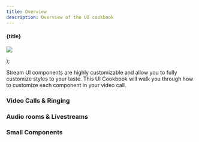 ```yaml
---
title: Overview
description: Overview of the UI cookbook
---
```


  <div
    style={{
      display: 'flex',
      flexDirection: 'column',
      justifyContent: 'start',
      alignItems: 'center',
      gap: '0.5rem',
    }}
  >
    <h4 style={{ margin: '0px' }}>{title}</h4>
    <a href={link}>
      <p style={{ margin: '0', padding: '0' }}>
        <img src={img} />
      </p>
    </a>
  </div>
);




Stream UI components are highly customizable and allow you to fully customize styles to your taste. This UI Cookbook will walk you through how to customize each component in your video call.

### Video Calls & Ringing

<div
  style={{ display: 'grid', gridTemplateColumns: '1fr 1fr 1fr', gap: '1.2rem' }}
>
  <CookbookCard
    title="Replacing Control Actions"
    link="../control-actions"
    img={CallControls}
  ></CookbookCard>
  <CookbookCard
    title="Custom label &amp; indicators"
    link="../participant-label"
    img={Label}
  ></CookbookCard>
  <CookbookCard
    title="Video Renderer"
    link="../video-renderer"
    img={VideoLayout}
  ></CookbookCard>
  <CookbookCard
    title="Incoming Call &amp; Outging Call"
    link="../incoming-and-outgoing-call"
    img={VideoLayout}
  ></CookbookCard>
  <CookbookCard
    title="Call Lobby"
    link="../lobby-preview"
    img={LobbyPreview}
  ></CookbookCard>
  <CookbookCard
    title="Video Fallback"
    link="../video-fallback"
    img={VideoFallback}
  ></CookbookCard>
</div>

### Audio rooms & Livestreams

<div
  style={{ display: 'grid', gridTemplateColumns: '1fr 1fr 1fr', gap: '1.2rem' }}
>
  <CookbookCard
    title="Permission Requests"
    link="../permission-requests"
    img={PermissionRequests}
  ></CookbookCard>
  <CookbookCard
    title="Audio volume Indicator"
    link="../audio-volume-indicator"
    img={VolumeIndicator}
  ></CookbookCard>
  <CookbookCard
    title="Reactions"
    link="../reactions"
    img={Reactions}
  ></CookbookCard>
  <CookbookCard
    title="Watching a Livestream"
    link="../watching-livestream"
    img={WatchingLivestream}
  ></CookbookCard>
</div>

### Small Components

<div
  style={{ display: 'grid', gridTemplateColumns: '1fr 1fr 1fr', gap: '1.2rem' }}
>
  <CookbookCard
    title="Network Quality Indicator"
    link="../network-quality-indicator"
    img={PermissionRequests}
  ></CookbookCard>
  <CookbookCard
    title="Speaking While Muted"
    link="../speaking-while-muted"
    img={VolumeIndicator}
  ></CookbookCard>
  <CookbookCard
    title="Connection Unstable"
    link="../network-quality-indicator"
    img={Reactions}
  ></CookbookCard>
</div>